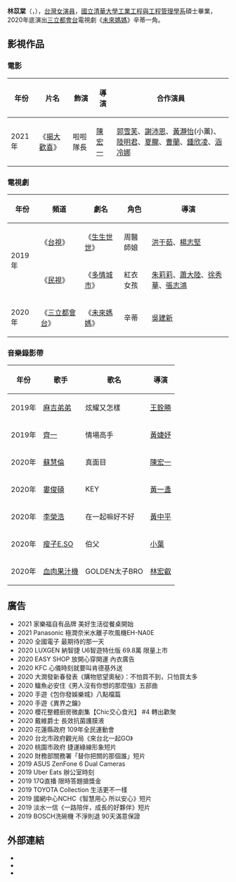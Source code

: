 {{藝人
| 姓名 = 林苡棠
| 類型 = 女演員
| 圖片 = 
| 羅馬拼音 = Lin Yi Tang
| 英文名 = Sylvia Lin
| 其他藝名 = 
| 出生日期 = {{birth date and age|1993|6|16}}
| 出生地點 = {{ROC}} [[台北市|台北市]]
| 職業 = [[演員|演員]]
| 語言 = [[中文|中文]] 、[[英文|英文]]、[[台語|台語]]
| 教育程度 = [[國立清華大學|國立清華大學]][[工業工程與工程管理學系|工業工程與工程管理學系]]碩士畢業
| 出道日期 = 2019年
| 出道作 = 《[[未來媽媽|未來媽媽]]》
| 代表作 = 
| 活躍年代 = 2019年－至今
}}
'''林苡棠'''（{{lang-en|'''Sylvia Lin'''}}，{{bd|1993年|6月16日}}），[[台灣|台灣]][[女演員|女演員]]，[[國立清華大學|國立清華大學]][[工業工程與工程管理學系|工業工程與工程管理學系]]碩士畢業，2020年底演出[[三立都會台|三立都會台]]電視劇《[[未來媽媽|未來媽媽]]》辛蒂一角。

== 影視作品 ==

=== 電影 ===
{| class="wikitable"
!年份
!片名
!飾演
!導演
!合作演員
|-
|2021年
|《[[揭大歡喜|揭大歡喜]]》
|啦啦隊長
|[[陳宏⼀|陳宏⼀]]
|[[郭雪芙|郭雪芙]]、[[謝沛恩|謝沛恩]]、[[黃瀞怡|黃瀞怡]](小薫)、[[陸明君|陸明君]]、[[夏朧|夏朧]]、[[曹蘭|曹蘭]]、[[鍾欣凌|鍾欣凌]]、[[涵冷娜|涵冷娜]]
|}

=== 電視劇 ===
{| class="wikitable"
!年份
!頻道
!劇名
!角色
!導演
|-
|rowspan=2|2019年
|《[[台視|台視]]》
|《[[生生世世|生生世世]]》
|周醫師娘
|[[洪于茹|洪于茹]]、[[楊志堅|楊志堅]]
|-
|《[[民視|民視]]》
|《[[多情城市|多情城市]]》
|紅衣女孩
|[[朱莉莉|朱莉莉]]、[[蕭大陸|蕭大陸]]、[[徐秀華|徐秀華]]、[[張志鴻|張志鴻]]
|-
|rowspan=1|2020年
|《[[三立都會台|三立都會台]]》
|《[[未來媽媽|未來媽媽]]》
|辛蒂
|[[吳建新|吳建新]]
|}


=== 音樂錄影帶 ===
{| class="wikitable"
!年份
!歌手
!歌名
!導演
|-
|2019年
|[[麻吉弟弟|麻吉弟弟]]
|炫耀又怎樣
|[[王銓勝|王銓勝]]
|-
|2019年
|[[齊一|齊一]]
|情場高手
|[[黃婕妤|黃婕妤]]
|-
|2020年
|[[蘇慧倫|蘇慧倫]]
|真面目
|[[陳宏一|陳宏一]]
|-
|2020年
|[[婁俊碩|婁俊碩]]
|KEY
|[[黃一盞|黃一盞]]
|-
|2020年
|[[李榮浩|李榮浩]]
|在一起嘛好不好
|[[黃中平|黃中平]]
|-
|2020年
|[[瘦子|瘦子]][[E.SO|E.SO]]
|伯父
|[[小葉|小葉]]
|-
|2020年
|[[血肉果汁機|血肉果汁機]]
|GOLDEN太子BRO
|[[林宏叡|林宏叡]]
|}

== 廣告 ==
* 2021 家樂福自有品牌 美好生活從餐桌開始
* 2021 Panasonic 極潤奈米水離子吹風機EH-NA0E
* 2020 全國電子 最期待的那一天
* 2020 LUXGEN 納智捷 U6智遊特仕版 69.8萬 限量上市
* 2020 EASY SHOP 放開心穿開運 內衣廣告
* 2020 KFC 心儀時刻就要叫肯德基外送
* 2020 大潤發新春發表《購物慾望奧秘》：不怕買不到，只怕買太多
* 2020 鱷魚必安住《男人沒有你想的那麼強》五部曲
* 2020 手遊《包你發娛樂城》八點檔篇
* 2020 手遊《異界之鑰》
* 2020 櫻花整體廚房微劇集【Chic交心食光】 #4 轉出歡聚
* 2020 戴維爵士 長效抗菌護膜液
* 2020 花蓮縣政府 109年全民運動會
* 2020 台北市政府觀光局《來台北一起GO》
* 2020 桃園市政府 捷運綠線形象短片
* 2020 財務部關務署「替你把關的那個誰」短片
* 2019 ASUS ZenFone 6 Dual Cameras
* 2019 Uber Eats 辦公室時刻
* 2019 17Q直播 限時答題搶獎金
* 2019 TOYOTA Collection 生活更不一樣
* 2019 國網中心NCHC《智慧用心 所以安心》短片
* 2019 淡水一信《一路陪伴，成長的好夥伴》短片
* 2019 BOSCH洗碗機 不淨則退 90天滿意保證

== 外部連結 ==
*{{Facebook|lin1tang}}
*{{Instagram|1tang_sylvia}}
*{{Sinaweibo|lin1tang}}